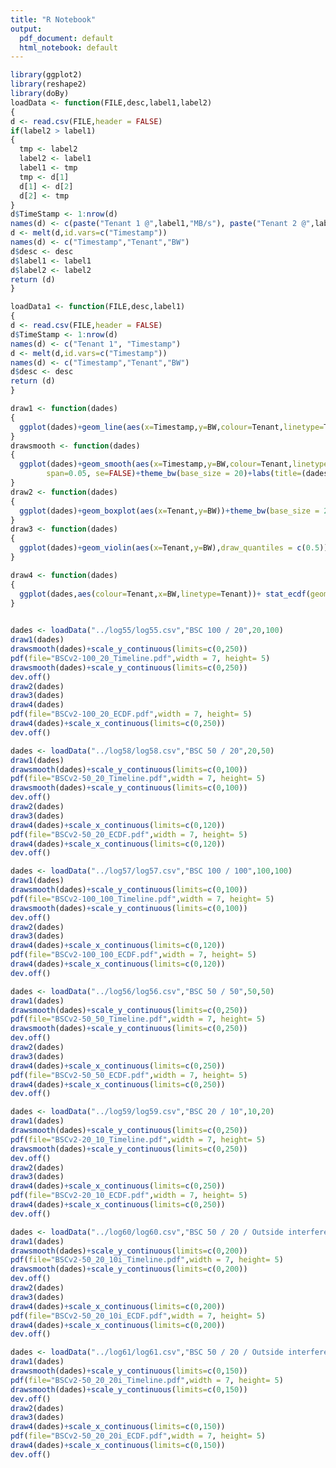 ```yaml
---
title: "R Notebook"
output:
  pdf_document: default
  html_notebook: default
---
```


```r
library(ggplot2)
library(reshape2)
library(doBy)
loadData <- function(FILE,desc,label1,label2)
{
d <- read.csv(FILE,header = FALSE)
if(label2 > label1)
{
  tmp <- label2
  label2 <- label1
  label1 <- tmp
  tmp <- d[1]
  d[1] <- d[2]
  d[2] <- tmp
}
d$TimeStamp <- 1:nrow(d)
names(d) <- c(paste("Tenant 1 @",label1,"MB/s"), paste("Tenant 2 @",label2,"MB/s"),"Timestamp")
d <- melt(d,id.vars=c("Timestamp"))
names(d) <- c("Timestamp","Tenant","BW")
d$desc <- desc
d$label1 <- label1
d$label2 <- label2
return (d)
}

loadData1 <- function(FILE,desc,label1)
{
d <- read.csv(FILE,header = FALSE)
d$TimeStamp <- 1:nrow(d)
names(d) <- c("Tenant 1", "Timestamp")
d <- melt(d,id.vars=c("Timestamp"))
names(d) <- c("Timestamp","Tenant","BW")
d$desc <- desc
return (d)
}

draw1 <- function(dades)
{
  ggplot(dades)+geom_line(aes(x=Timestamp,y=BW,colour=Tenant,linetype=Tenant))+theme_bw(base_size = 20)+labs(title=(dades$desc))+theme( legend.position = "top")
}
drawsmooth <- function(dades)
{
  ggplot(dades)+geom_smooth(aes(x=Timestamp,y=BW,colour=Tenant,linetype=Tenant), degree=0, 
        span=0.05, se=FALSE)+theme_bw(base_size = 20)+labs(title=(dades$desc))+theme( legend.position = "top")
}
draw2 <- function(dades)
{
  ggplot(dades)+geom_boxplot(aes(x=Tenant,y=BW))+theme_bw(base_size = 20)+labs(title=(dades$desc))
}
draw3 <- function(dades)
{
  ggplot(dades)+geom_violin(aes(x=Tenant,y=BW),draw_quantiles = c(0.5))+theme_bw(base_size = 20)+labs(title=(dades$desc))
}

draw4 <- function(dades)
{
  ggplot(dades,aes(colour=Tenant,x=BW,linetype=Tenant))+ stat_ecdf(geom = "step")+geom_vline(xintercept=dades$label1,colour="black")+geom_vline(xintercept=dades$label2,colour="black")+theme_bw(base_size = 20)+labs(title=(dades$desc))+scale_y_continuous("ecdf")+theme(legend.position = "top")
}
 

```


```r
dades <- loadData("../log55/log55.csv","BSC 100 / 20",20,100)
draw1(dades)
drawsmooth(dades)+scale_y_continuous(limits=c(0,250))
pdf(file="BSCv2-100_20_Timeline.pdf",width = 7, height= 5)
drawsmooth(dades)+scale_y_continuous(limits=c(0,250))
dev.off()
draw2(dades)
draw3(dades)
draw4(dades)
pdf(file="BSCv2-100_20_ECDF.pdf",width = 7, height= 5)
draw4(dades)+scale_x_continuous(limits=c(0,250))
dev.off()
```

```r
dades <- loadData("../log58/log58.csv","BSC 50 / 20",20,50)
draw1(dades)
drawsmooth(dades)+scale_y_continuous(limits=c(0,100))
pdf(file="BSCv2-50_20_Timeline.pdf",width = 7, height= 5)
drawsmooth(dades)+scale_y_continuous(limits=c(0,100))
dev.off()
draw2(dades)
draw3(dades)
draw4(dades)+scale_x_continuous(limits=c(0,120))
pdf(file="BSCv2-50_20_ECDF.pdf",width = 7, height= 5)
draw4(dades)+scale_x_continuous(limits=c(0,120))
dev.off()
```

```r
dades <- loadData("../log57/log57.csv","BSC 100 / 100",100,100)
draw1(dades)
drawsmooth(dades)+scale_y_continuous(limits=c(0,100))
pdf(file="BSCv2-100_100_Timeline.pdf",width = 7, height= 5)
drawsmooth(dades)+scale_y_continuous(limits=c(0,100))
dev.off()
draw2(dades)
draw3(dades)
draw4(dades)+scale_x_continuous(limits=c(0,120))
pdf(file="BSCv2-100_100_ECDF.pdf",width = 7, height= 5)
draw4(dades)+scale_x_continuous(limits=c(0,120))
dev.off()
```


```r
dades <- loadData("../log56/log56.csv","BSC 50 / 50",50,50)
draw1(dades)
drawsmooth(dades)+scale_y_continuous(limits=c(0,250))
pdf(file="BSCv2-50_50_Timeline.pdf",width = 7, height= 5)
drawsmooth(dades)+scale_y_continuous(limits=c(0,250))
dev.off()
draw2(dades)
draw3(dades)
draw4(dades)+scale_x_continuous(limits=c(0,250))
pdf(file="BSCv2-50_50_ECDF.pdf",width = 7, height= 5)
draw4(dades)+scale_x_continuous(limits=c(0,250))
dev.off()
```


```r
dades <- loadData("../log59/log59.csv","BSC 20 / 10",10,20)
draw1(dades)
drawsmooth(dades)+scale_y_continuous(limits=c(0,250))
pdf(file="BSCv2-20_10_Timeline.pdf",width = 7, height= 5)
drawsmooth(dades)+scale_y_continuous(limits=c(0,250))
dev.off()
draw2(dades)
draw3(dades)
draw4(dades)+scale_x_continuous(limits=c(0,250))
pdf(file="BSCv2-20_10_ECDF.pdf",width = 7, height= 5)
draw4(dades)+scale_x_continuous(limits=c(0,250))
dev.off()
```


```r
dades <- loadData("../log60/log60.csv","BSC 50 / 20 / Outside interference of 10 MB/s",20,50)
draw1(dades)
drawsmooth(dades)+scale_y_continuous(limits=c(0,200))
pdf(file="BSCv2-50_20_10i_Timeline.pdf",width = 7, height= 5)
drawsmooth(dades)+scale_y_continuous(limits=c(0,200))
dev.off()
draw2(dades)
draw3(dades)
draw4(dades)+scale_x_continuous(limits=c(0,200))
pdf(file="BSCv2-50_20_10i_ECDF.pdf",width = 7, height= 5)
draw4(dades)+scale_x_continuous(limits=c(0,200))
dev.off()
```


```r
dades <- loadData("../log61/log61.csv","BSC 50 / 20 / Outside interference of 20 MB/s",20,50)
draw1(dades)
drawsmooth(dades)+scale_y_continuous(limits=c(0,150))
pdf(file="BSCv2-50_20_20i_Timeline.pdf",width = 7, height= 5)
drawsmooth(dades)+scale_y_continuous(limits=c(0,150))
dev.off()
draw2(dades)
draw3(dades)
draw4(dades)+scale_x_continuous(limits=c(0,150))
pdf(file="BSCv2-50_20_20i_ECDF.pdf",width = 7, height= 5)
draw4(dades)+scale_x_continuous(limits=c(0,150))
dev.off()
```






